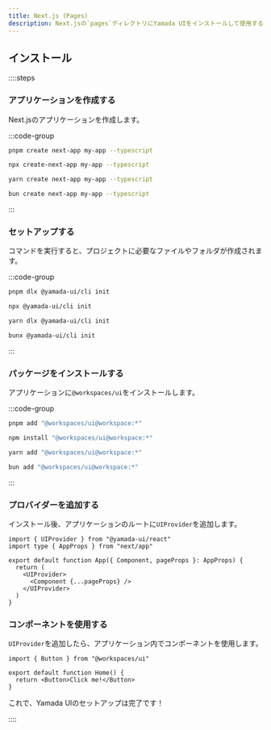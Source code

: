 ```yaml
---
title: Next.js (Pages)
description: Next.jsの`pages`ディレクトリにYamada UIをインストールして使用するためのガイド。
---
```


## インストール

::::steps

### アプリケーションを作成する

Next.jsのアプリケーションを作成します。

:::code-group

```bash [pnpm]
pnpm create next-app my-app --typescript
```

```bash [npm]
npx create-next-app my-app --typescript
```

```bash [yarn]
yarn create next-app my-app --typescript
```

```bash [bun]
bun create next-app my-app --typescript
```

:::

### セットアップする

コマンドを実行すると、プロジェクトに必要なファイルやフォルダが作成されます。

:::code-group

```bash [pnpm]
pnpm dlx @yamada-ui/cli init
```

```bash [npm]
npx @yamada-ui/cli init
```

```bash [yarn]
yarn dlx @yamada-ui/cli init
```

```bash [bun]
bunx @yamada-ui/cli init
```

:::

### パッケージをインストールする

アプリケーションに`@workspaces/ui`をインストールします。

:::code-group

```bash [pnpm]
pnpm add "@workspaces/ui@workspace:*"
```

```bash [npm]
npm install "@workspaces/ui@workspace:*"
```

```bash [yarn]
yarn add "@workspaces/ui@workspace:*"
```

```bash [bun]
bun add "@workspaces/ui@workspace:*"
```

:::

### プロバイダーを追加する

インストール後、アプリケーションのルートに`UIProvider`を追加します。

```tsx title="_app.tsx"
import { UIProvider } from "@yamada-ui/react"
import type { AppProps } from "next/app"

export default function App({ Component, pageProps }: AppProps) {
  return (
    <UIProvider>
      <Component {...pageProps} />
    </UIProvider>
  )
}
```

### コンポーネントを使用する

`UIProvider`を追加したら、アプリケーション内でコンポーネントを使用します。

```tsx title="index.tsx"
import { Button } from "@workspaces/ui"

export default function Home() {
  return <Button>Click me!</Button>
}
```

これで、Yamada UIのセットアップは完了です！

::::
